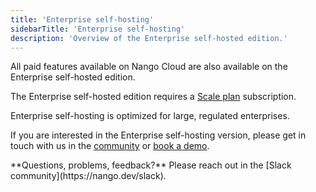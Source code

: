 ```yaml
---
title: 'Enterprise self-hosting'
sidebarTitle: 'Enterprise self-hosting'
description: 'Overview of the Enterprise self-hosted edition.'
---
```


All paid features available on Nango Cloud are also available on the Enterprise self-hosted edition. 

The Enterprise self-hosted edition requires a [Scale plan](https://www.nango.dev/pricing) subscription.

Enterprise self-hosting is optimized for large, regulated enterprises.

If you are interested in the Enterprise self-hosting version, please get in touch with us in the [community](https://nango.dev/slack) or [book a demo](https://nango.dev/chat).

<Tip>
**Questions, problems, feedback?** Please reach out in the [Slack community](https://nango.dev/slack).
</Tip>
